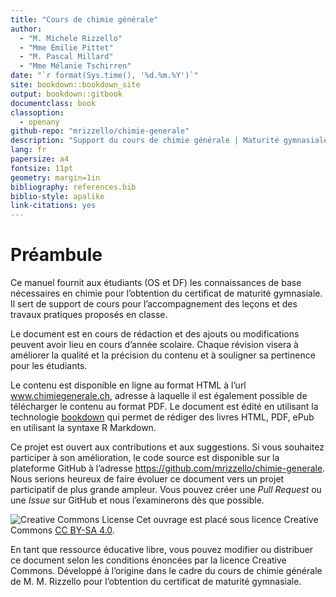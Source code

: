 ```yaml
---
title: "Cours de chimie générale"
author:
  - "M. Michele Rizzello"
  - "Mme Émilie Pittet"
  - "M. Pascal Millard"
  - "Mme Mélanie Tschirren"
date: "`r format(Sys.time(), '%d.%m.%Y')`"
site: bookdown::bookdown_site
output: bookdown::gitbook
documentclass: book
classoption:
  - openany
github-repo: "mrizzello/chimie-generale"
description: "Support du cours de chimie générale | Maturité gymnasiale"
lang: fr
papersize: a4
fontsize: 11pt
geometry: margin=1in
bibliography: references.bib
biblio-style: apalike
link-citations: yes
---
```


# Préambule {-}

Ce manuel fournit aux étudiants (OS et DF) les connaissances de base nécessaires en chimie pour l'obtention du certificat de maturité gymnasiale. Il sert de support de cours pour l'accompagnement des leçons et des travaux pratiques proposés en classe.

Le document est en cours de rédaction et des ajouts ou modifications peuvent avoir lieu en cours d'année scolaire. Chaque révision visera à améliorer la qualité et la précision du contenu et à souligner sa pertinence pour les étudiants.

Le contenu est disponible en ligne au format HTML à l'url [www.chimiegenerale.ch](www.chimiegenerale.ch), adresse à laquelle il est également possible de télécharger le contenu au format PDF. Le document est édité en utilisant la technologie [bookdown](https://bookdown.org/) qui permet de rédiger des livres HTML, PDF, ePub en utilisant la syntaxe R Markdown.

Ce projet est ouvert aux contributions et aux suggestions. Si vous souhaitez participer à son amélioration, le code source est disponible sur la plateforme GitHub à l'adresse [https://github.com/mrizzello/chimie-generale](https://github.com/mrizzello/chimie-generale). Nous serions heureux de faire évoluer ce document vers un projet participatif de plus grande ampleur. Vous pouvez créer une _Pull Request_ ou une _Issue_ sur GitHub et nous l'examinerons dès que possible.

\vspace{\stretch{1}}

![Creative Commons License](images/by-nc-sa.png)
Cet ouvrage est placé sous licence Creative Commons [CC BY-SA 4.0](https://creativecommons.org/licenses/by-sa/4.0/deed.fr).

En tant que ressource éducative libre, vous pouvez modifier ou distribuer ce document selon les conditions énoncées par la licence Creative Commons. Développé à l'origine dans le cadre du cours de chimie générale de M. M. Rizzello pour l'obtention du certificat de maturité gymnasiale.
